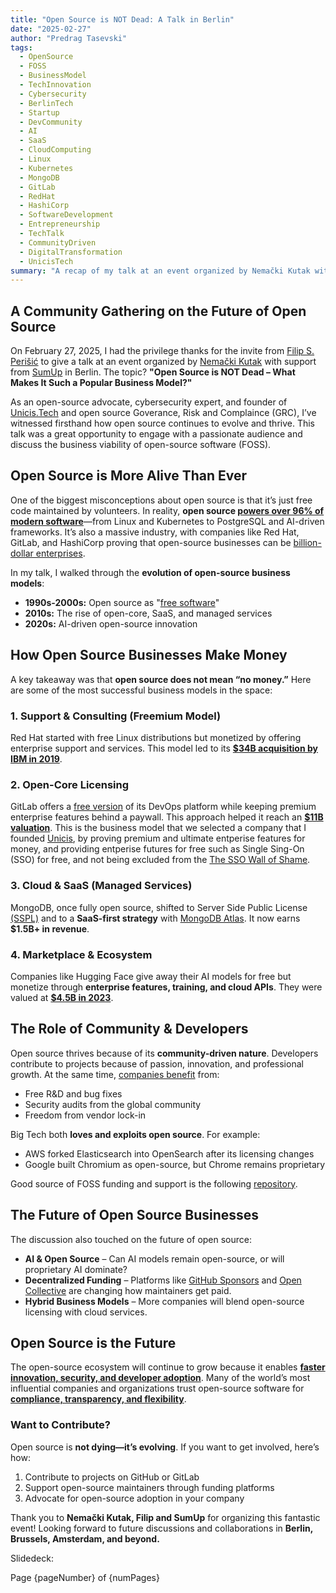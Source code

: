 ```yaml
---
title: "Open Source is NOT Dead: A Talk in Berlin"
date: "2025-02-27"
author: "Predrag Tasevski"
tags:
  - OpenSource
  - FOSS
  - BusinessModel
  - TechInnovation
  - Cybersecurity
  - BerlinTech
  - Startup
  - DevCommunity
  - AI
  - SaaS
  - CloudComputing
  - Linux
  - Kubernetes
  - MongoDB
  - GitLab
  - RedHat
  - HashiCorp
  - SoftwareDevelopment
  - Entrepreneurship
  - TechTalk
  - CommunityDriven
  - DigitalTransformation
  - UnicisTech
summary: "A recap of my talk at an event organized by Nemački Kutak with support from SumUp in Berlin, exploring the evolution of open-source business models and why open source is more alive than ever."
---
```


## A Community Gathering on the Future of Open Source

On February 27, 2025, I had the privilege thanks for the invite from [Filip S. Perišić](https://x.com/flp_perisic) to give a talk at an event organized by [Nemački Kutak](https://nemackikutak.com) with support from [SumUp](https://www.sumup.com/careers/offices/berlin/) in Berlin. The topic? **"Open Source is NOT Dead – What Makes It Such a Popular Business Model?"**

As an open-source advocate, cybersecurity expert, and founder of [Unicis.Tech](https://unicis.tech) and open source Goverance, Risk and Complaince (GRC), I’ve witnessed firsthand how open source continues to evolve and thrive. This talk was a great opportunity to engage with a passionate audience and discuss the business viability of open-source software (FOSS).


## Open Source is More Alive Than Ever

One of the biggest misconceptions about open source is that it’s just free code maintained by volunteers. In reality, **open source [powers over 96% of modern software](https://www.linuxfoundation.org/hubfs/LF%20Research/lfr_censusiii_120424a.pdf?hsLang=en)**—from Linux and Kubernetes to PostgreSQL and AI-driven frameworks. It’s also a massive industry, with companies like Red Hat, GitLab, and HashiCorp proving that open-source businesses can be [billion-dollar enterprises](https://www.marketresearchfuture.com/reports/open-source-services-market-11799#:~:text=How%20much%20is%20the%20Open,forecast%20period%2C%202025%2D2034).

In my talk, I walked through the **evolution of open-source business models**:

- **1990s-2000s:** Open source as "[free software](https://opensource.com/business/14/10/open-source-business-models-part-1)"
- **2010s:** The rise of open-core, SaaS, and managed services
- **2020s:** AI-driven open-source innovation

## How Open Source Businesses Make Money

A key takeaway was that **open source does not mean “no money.”** Here are some of the most successful business models in the space:

### 1. Support & Consulting (Freemium Model)

Red Hat started with free Linux distributions but monetized by offering enterprise support and services. This model led to its **[\$34B acquisition by IBM in 2019](https://www.cnbc.com/2018/10/28/ibm-to-acquire-red-hat-in-deal-valued-at-34-billion.html)**.

### 2. Open-Core Licensing

GitLab offers a [free version](https://about.gitlab.com/blog/2019/07/05/thoughts-on-open-source/) of its DevOps platform while keeping premium enterprise features behind a paywall. This approach helped it reach an **[\$11B valuation](https://techcrunch.com/2021/10/16/techcrunch-exchange-gitlabs-mega-ipo/)**. This is the business model that we selected a company that I founded [Unicis](https://www.unicis.tech), by proving premium and ultimate entperise features for money, and providing entperise futures for free such as Single Sing-On (SSO) for free, and not being excluded from the [The SSO Wall of Shame](https://sso.tax).

### 3. Cloud & SaaS (Managed Services)

MongoDB, once fully open source, shifted to Server Side Public License [(SSPL)](https://www.mongodb.com/legal/licensing/server-side-public-license) and to a **SaaS-first strategy** with [MongoDB Atlas](https://www.mongodb.com/cloud/atlas). It now earns **\$1.5B+ in revenue**.

### 4. Marketplace & Ecosystem

Companies like Hugging Face give away their AI models for free but monetize through **enterprise features, training, and cloud APIs**. They were valued at **[\$4.5B in 2023](https://techcrunch.com/2023/08/24/hugging-face-raises-235m-from-investors-including-salesforce-and-nvidia/)**.

## The Role of Community & Developers

Open source thrives because of its **community-driven nature**. Developers contribute to projects because of passion, innovation, and professional growth. At the same time, [companies benefit](https://wpvip.com/how-open-source-software-benefits-businesses/) from:

- Free R&D and bug fixes
- Security audits from the global community
- Freedom from vendor lock-in

Big Tech both **loves and exploits open source**. For example:

- AWS forked Elasticsearch into OpenSearch after its licensing changes
- Google built Chromium as open-source, but Chrome remains proprietary

Good source of FOSS funding and support is the following [repository](https://github.com/nayafia/lemonade-stand).

## The Future of Open Source Businesses

The discussion also touched on the future of open source:

- **AI & Open Source** – Can AI models remain open-source, or will proprietary AI dominate?
- **Decentralized Funding** – Platforms like [GitHub Sponsors](https://github.com/sponsors) and [Open Collective](https://opencollective.com/) are changing how maintainers get paid.
- **Hybrid Business Models** – More companies will blend open-source licensing with cloud services.

## Open Source is the Future

The open-source ecosystem will continue to grow because it enables **[faster innovation, security, and developer adoption](https://www.alilleybrinker.com/blog/open-source-software-and-corporate-influence/)**. Many of the world’s most influential companies and organizations trust open-source software for **[compliance, transparency, and flexibility](https://bitwarden.com/blog/why-open-source-delivers-transparency-and-security-for-enterprises/)**.

### Want to Contribute?

Open source is **not dying—it’s evolving**. If you want to get involved, here’s how:

1. Contribute to projects on GitHub or GitLab
2. Support open-source maintainers through funding platforms
3. Advocate for open-source adoption in your company

Thank you to **Nemački Kutak, Filip and SumUp** for organizing this fantastic event! Looking forward to future discussions and collaborations in **Berlin, Brussels, Amsterdam, and beyond.**


Slidedeck:
<div>
    <Document
    file="static/docs/ex-yu-open-source-not-dead_minimized.pdf"
    onLoadSuccess={onDocumentLoadSuccess}
    >
    <Page pageNumber={pageNumber} />
    </Document>
    <p>
    Page {pageNumber} of {numPages}
    </p>
</div>
